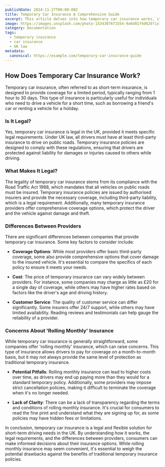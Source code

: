 ```yaml
---
publishDate: 2024-11-27T00:00:00Z
title: Temporary Car Insurance A Comprehensive Guide
excerpt: This article delves into how temporary car insurance works, its legality, the differences between providers, and concerns regarding 'rolling monthly' insurance.
image: https://images.unsplash.com/photo-1534307671554-9a6d81f4d629?ixlib=rb-4.0.3&ixid=M3wxMjA3fDB8MHxwaG90by1wYWdlfHx8fGVufDB8fHx8fA%3D%3D&auto=format&fit=crop&w=1651&q=80
category: Documentation
tags:
  - temporary insurance
  - car insurance
  - UK law
metadata:
  canonical: https://example.com/temporary-car-insurance-guide
---
```


## How Does Temporary Car Insurance Work?

Temporary car insurance, often referred to as short-term insurance, is designed to provide coverage for a limited period, typically ranging from 1 hour to 30 days. This type of insurance is particularly useful for individuals who need to drive a vehicle for a short time, such as borrowing a friend's car or renting a vehicle for a holiday.

### Is It Legal?

Yes, temporary car insurance is legal in the UK, provided it meets specific legal requirements. Under UK law, all drivers must have at least third-party insurance to drive on public roads. Temporary insurance policies are designed to comply with these regulations, ensuring that drivers are protected against liability for damages or injuries caused to others while driving.

### What Makes It Legal?

The legality of temporary car insurance stems from its compliance with the Road Traffic Act 1988, which mandates that all vehicles on public roads must be insured. Temporary insurance policies are issued by authorised insurers and provide the necessary coverage, including third-party liability, which is a legal requirement. Additionally, many temporary insurance providers offer comprehensive coverage options, which protect the driver and the vehicle against damage and theft.

### Differences Between Providers

There are significant differences between companies that provide temporary car insurance. Some key factors to consider include:

- **Coverage Options**: While most providers offer basic third-party coverage, some also provide comprehensive options that cover damage to the insured vehicle. It's essential to compare the specifics of each policy to ensure it meets your needs.

- **Cost**: The price of temporary insurance can vary widely between providers. For instance, some companies may charge as little as £20 for a single day of coverage, while others may have higher rates based on factors like the driver's age and driving history.

- **Customer Service**: The quality of customer service can differ significantly. Some insurers offer 24/7 support, while others may have limited availability. Reading reviews and testimonials can help gauge the reliability of a provider.

### Concerns About 'Rolling Monthly' Insurance

While temporary car insurance is generally straightforward, some companies offer 'rolling monthly' insurance, which can raise concerns. This type of insurance allows drivers to pay for coverage on a month-to-month basis, but it may not always provide the same level of protection as traditional temporary insurance.

- **Potential Pitfalls**: Rolling monthly insurance can lead to higher costs over time, as drivers may end up paying more than they would for a standard temporary policy. Additionally, some providers may impose strict cancellation policies, making it difficult to terminate the coverage when it's no longer needed.

- **Lack of Clarity**: There can be a lack of transparency regarding the terms and conditions of rolling monthly insurance. It's crucial for consumers to read the fine print and understand what they are signing up for, as some policies may have hidden fees or limitations.

In conclusion, temporary car insurance is a legal and flexible solution for short-term driving needs in the UK. By understanding how it works, the legal requirements, and the differences between providers, consumers can make informed decisions about their insurance options. While rolling monthly insurance may seem convenient, it's essential to weigh the potential drawbacks against the benefits of traditional temporary insurance policies.
